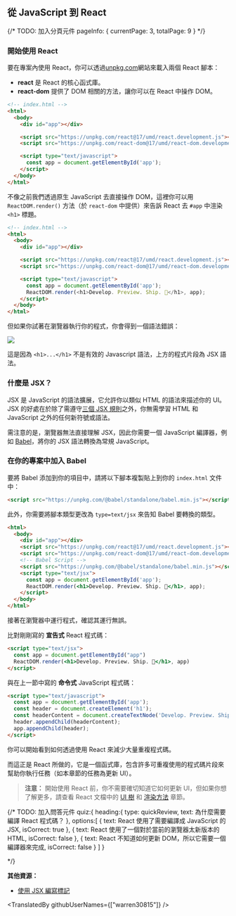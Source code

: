 ## 從 JavaScript 到 React

{/*
    TODO: 加入分頁元件
    pageInfo: {
        currentPage: 3,
        totalPage: 9
    }
*/}

### 開始使用 React

要在專案內使用 React，你可以透過<a href="https://unpkg.com/" target="_blank">unpkg.com</a>網站來載入兩個 React 腳本：

- **react** 是 React 的核心函式庫。
- **react-dom** 提供了 DOM 相關的方法，讓你可以在 React 中操作 DOM。

```html
<!-- index.html -->
<html>
  <body>
    <div id="app"></div>

    <script src="https://unpkg.com/react@17/umd/react.development.js"></script>
    <script src="https://unpkg.com/react-dom@17/umd/react-dom.development.js"></script>

    <script type="text/javascript">
      const app = document.getElementById('app');
    </script>
  </body>
</html>
```

不像之前我們透過原生 JavaScript 去直接操作 DOM，這裡你可以用 `ReactDOM.render()` 方法（於 `react-dom` 中提供）來告訴 React 去 `#app` 中渲染 `<h1>` 標題。

```html
<!-- index.html -->
<html>
  <body>
    <div id="app"></div>

    <script src="https://unpkg.com/react@17/umd/react.development.js"></script>
    <script src="https://unpkg.com/react-dom@17/umd/react-dom.development.js"></script>

    <script type="text/javascript">
      const app = document.getElementById('app');
      ReactDOM.render(<h1>Develop. Preview. Ship. 🚀</h1>, app);
    </script>
  </body>
</html>
```

但如果你試著在瀏覽器執行你的程式，你會得到一個語法錯誤：

![](https://nextjs.org/static/images/learn/foundations/error.png)

這是因為 `<h1>...</h1>` 不是有效的 Javascript 語法，上方的程式片段為 JSX 語法。

### 什麼是 JSX？

JSX 是 JavaScript 的語法擴展，它允許你以類似 HTML 的語法來描述你的 UI。JSX 的好處在於除了需遵守<a href="https://beta.reactjs.org/learn/writing-markup-with-jsx#the-rules-of-jsx" target="_blank">三個 JSX 規則</a>之外，你無需學習 HTML 和 JavaScript 之外的任何新符號或語法。

需注意的是，瀏覽器無法直接理解 JSX，因此你需要一個 JavaScript 編譯器，例如 <a href="https://babeljs.io/" target="_blank">Babel</a>，將你的 JSX 語法轉換為常規 JavaScript。

### 在你的專案中加入 Babel

要將 Babel 添加到你的項目中，請將以下腳本複製貼上到你的 `index.html` 文件中：

```html
<script src="https://unpkg.com/@babel/standalone/babel.min.js"></script>
```

此外，你需要將腳本類型更改為 `type=text/jsx` 來告知 Babel 要轉換的類型。

```html
<html>
  <body>
    <div id="app"></div>
    <script src="https://unpkg.com/react@17/umd/react.development.js"></script>
    <script src="https://unpkg.com/react-dom@17/umd/react-dom.development.js"></script>
    <!-- Babel Script -->
    <script src="https://unpkg.com/@babel/standalone/babel.min.js"></script>
    <script type="text/jsx">
      const app = document.getElementById('app');
      ReactDOM.render(<h1>Develop. Preview. Ship. 🚀</h1>, app);
    </script>
  </body>
</html>
```

接著在瀏覽器中運行程式，確認其運行無誤。

比對剛剛寫的 **宣告式** React 程式碼：

```html
<script type="text/jsx">
  const app = document.getElementById("app")
  ReactDOM.render(<h1>Develop. Preview. Ship. 🚀</h1>, app)
</script>
```

與在上一節中寫的 **命令式** JavaScript 程式碼：

```html
<script type="text/javascript">
  const app = document.getElementById('app');
  const header = document.createElement('h1');
  const headerContent = document.createTextNode('Develop. Preview. Ship. 🚀');
  header.appendChild(headerContent);
  app.appendChild(header);
</script>
```

你可以開始看到如何透過使用 React 來減少大量重複程式碼。

而這正是 React 所做的，它是一個函式庫，包含許多可重複使用的程式碼片段來幫助你執行任務（如本章節的任務為更新 UI）。

> **注意：** 開始使用 React 前，你不需要確切知道它如何更新 UI，但如果你想了解更多，請查看 React 文檔中的 [UI 樹](https://beta.reactjs.org/learn/preserving-and-resetting-state#the-ui-tree") 和 [渲染方法](https://beta.reactjs.org/apis/react-dom/render) 章節。

{/*
    TODO: 加入問答元件
    quiz:{
        heading:{
            type: quickReview,
            text: 為什麼需要編譯 React 程式碼？
        },
        options:[
            {
                text: React 使用了需要編譯成 JavaScript 的 JSX,
                isCorrect: true
            },
            {
                text: React 使用了一個對於當前的瀏覽器太新版本的 HTML,
                isCorrect: false
            },
            {
                text: React 不知道如何更新 DOM，所以它需要一個編譯器來完成,
                isCorrect: false
            }
        ]
    }

*/}

**其他資源：**

- <a href="https://beta.reactjs.org/learn/writing-markup-with-jsx" target="_blank">使用 JSX 編寫標記</a>

<TranslatedBy githubUserNames={["warren30815"]} />
